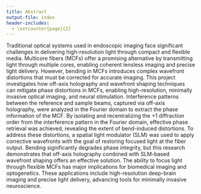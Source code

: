 ```yaml
---
title: Abstract
output-file: index
header-includes:
  - \setcounter{page}{2}  
---
```


Traditional optical systems used in endoscopic imaging face significant challenges in delivering high-resolution light through compact and flexible media. Multicore fibers (MCFs) offer a promising alternative by transmitting light through multiple cores, enabling coherent lensless imaging and precise light delivery. However, bending in MCFs introduces complex wavefront distortions that must be corrected for accurate imaging. This project investigates how off-axis holography and wavefront shaping techniques can mitigate phase distortions in MCFs, enabling high-resolution, minimally invasive optical imaging, and neural stimulation. Interference patterns between the reference and sample beams, captured via off-axis holography, were analyzed in the Fourier domain to extract the phase information of the MCF. By isolating and recentralizing the +1 diffraction order from the interference pattern in the Fourier domain, effective phase retrieval was achieved, revealing the extent of bend-induced distortions. To address these distortions, a spatial light modulator (SLM) was used to apply corrective wavefronts with the goal of restoring focused light at the fiber output. Bending significantly degrades phase integrity, but this research demonstrates that off-axis holography combined with SLM-based wavefront shaping offers an effective solution. The ability to focus light through flexible MCFs has major implications for biomedical imaging and optogenetics. These applications include high-resolution deep-brain imaging and precise light delivery, advancing tools for minimally invasive neuroscience. 
